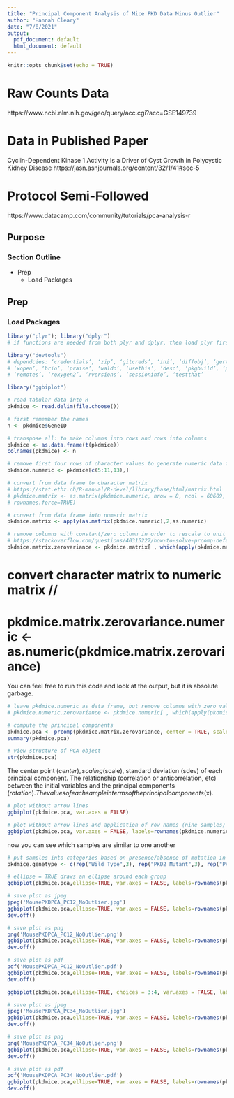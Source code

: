 ```yaml
---
title: "Principal Component Analysis of Mice PKD Data Minus Outlier"
author: "Hannah Cleary"
date: "7/8/2021"
output: 
  pdf_document: default
  html_document: default
---
```


```r
knitr::opts_chunk$set(echo = TRUE)
```

# Raw Counts Data
https://www.ncbi.nlm.nih.gov/geo/query/acc.cgi?acc=GSE149739

# Data in Published Paper
Cyclin-Dependent Kinase 1 Activity Is a Driver of Cyst Growth in Polycystic Kidney Disease
https://jasn.asnjournals.org/content/32/1/41#sec-5

# Protocol Semi-Followed
https://www.datacamp.com/community/tutorials/pca-analysis-r


## Purpose

### Section Outline

* Prep
  + Load Packages
  
## Prep

### Load Packages
```r
library("plyr"); library("dplyr")
# if functions are needed from both plyr and dplyr, then load plyr first, then dplyr

library("devtools")
# dependcies: ‘credentials’, ‘zip’, ‘gitcreds’, ‘ini’, ‘diffobj’, ‘gert’, ‘gh’, ‘whisker’,    
# ‘xopen’, ‘brio’, ‘praise’, ‘waldo’, ‘usethis’, ‘desc’, ‘pkgbuild’, ‘pkgload’, ‘rcmdcheck’, 
# ‘remotes’, ‘roxygen2’, ‘rversions’, ‘sessioninfo’, ‘testthat’

library("ggbiplot")
```

```r
# read tabular data into R
pkdmice <- read.delim(file.choose())
```

```r
# first remember the names
n <- pkdmice$GeneID

# transpose all: to make columns into rows and rows into columns
pkdmice <- as.data.frame(t(pkdmice))
colnames(pkdmice) <- n
```

```r
# remove first four rows of character values to generate numeric data frame
pkdmice.numeric <- pkdmice[c(5:11,13),]

# convert from data frame to character matrix
# https://stat.ethz.ch/R-manual/R-devel/library/base/html/matrix.html
# pkdmice.matrix <- as.matrix(pkdmice.numeric, nrow = 8, ncol = 60609, byrow = TRUE, 
# rownames.force=TRUE)

# convert from data frame into numeric matrix 
pkdmice.matrix <- apply(as.matrix(pkdmice.numeric),2,as.numeric)

# remove columns with constant/zero column in order to rescale to unit variance
# https://stackoverflow.com/questions/40315227/how-to-solve-prcomp-default-cannot-rescale-a-constant-zero-column-to-unit-var
pkdmice.matrix.zerovariance <- pkdmice.matrix[ , which(apply(pkdmice.matrix, 2, var) != 0)]
```
# convert character matrix to numeric matrix //
# pkdmice.matrix.zerovariance.numeric <- as.numeric(pkdmice.matrix.zerovariance)
You can feel free to run this code and look at the output, but it is absolute garbage.

```r
# leave pkdmice.numeric as data frame, but remove columns with zero values
# pkdmice.numeric.zerovariance <- pkdmice.numeric[ , which(apply(pkdmice.numeric, 2, var) != 0)]
```

```r
# compute the principal components
pkdmice.pca <- prcomp(pkdmice.matrix.zerovariance, center = TRUE, scale. = TRUE)
summary(pkdmice.pca)
```

```r
# view structure of PCA object
str(pkdmice.pca)
```
The center point ($center), scaling ($scale), standard deviation (sdev) of each principal component. The relationship (correlation or anticorrelation, etc) between the initial variables and the principal components ($rotation). The values of each sample in terms of the principal components ($x).

```r
# plot without arrow lines
ggbiplot(pkdmice.pca, var.axes = FALSE)

# plot without arrow lines and application of row names (nine samples)
ggbiplot(pkdmice.pca, var.axes = FALSE, labels=rownames(pkdmice.numeric))
```
now you can see which samples are similar to one another

```r
# put samples into categories based on presence/absence of mutation in pkdmice.numeric, first three rows are control, second three rows are PC2 mutants, and last two rows are double mutants
pkdmice.genetype <- c(rep("Wild Type",3), rep("PKD2 Mutant",3), rep("PKD2 Mutant + IFT88 Mutant",2))

# ellipse = TRUE draws an ellipse around each group
ggbiplot(pkdmice.pca,ellipse=TRUE, var.axes = FALSE, labels=rownames(pkdmice.numeric), groups=pkdmice.genetype)
```

```r
# save plot as jpeg
jpeg('MousePKDPCA_PC12_NoOutlier.jpg')
ggbiplot(pkdmice.pca,ellipse=TRUE, var.axes = FALSE, labels=rownames(pkdmice.numeric), groups=pkdmice.genetype)
dev.off()

# save plot as png
png('MousePKDPCA_PC12_NoOutlier.png')
ggbiplot(pkdmice.pca,ellipse=TRUE, var.axes = FALSE, labels=rownames(pkdmice.numeric), groups=pkdmice.genetype)
dev.off()

# save plot as pdf
pdf('MousePKDPCA_PC12_NoOutlier.pdf')
ggbiplot(pkdmice.pca,ellipse=TRUE, var.axes = FALSE, labels=rownames(pkdmice.numeric), groups=pkdmice.genetype)
dev.off()
```

```r
ggbiplot(pkdmice.pca,ellipse=TRUE, choices = 3:4, var.axes = FALSE, labels=rownames(pkdmice.numeric), groups=pkdmice.genetype)

# save plot as jpeg
jpeg('MousePKDPCA_PC34_NoOutlier.jpg')
ggbiplot(pkdmice.pca,ellipse=TRUE, var.axes = FALSE, labels=rownames(pkdmice.numeric), groups=pkdmice.genetype)
dev.off()

# save plot as png
png('MousePKDPCA_PC34_NoOutlier.png')
ggbiplot(pkdmice.pca,ellipse=TRUE, var.axes = FALSE, labels=rownames(pkdmice.numeric), groups=pkdmice.genetype)
dev.off()

# save plot as pdf
pdf('MousePKDPCA_PC34_NoOutlier.pdf')
ggbiplot(pkdmice.pca,ellipse=TRUE, var.axes = FALSE, labels=rownames(pkdmice.numeric), groups=pkdmice.genetype)
dev.off()
```